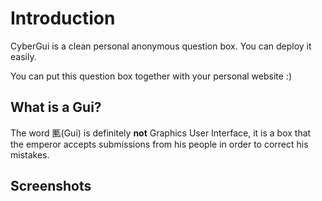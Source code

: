 # Introduction
 
CyberGui is a clean personal anonymous question box. You can deploy it easily.

You can put this question box together with your personal website :)

## What is a Gui?

The word 匭(Gui) is definitely **not** Graphics User Interface, it is a box that the emperor accepts submissions from his people in order to correct his mistakes.

## Screenshots

